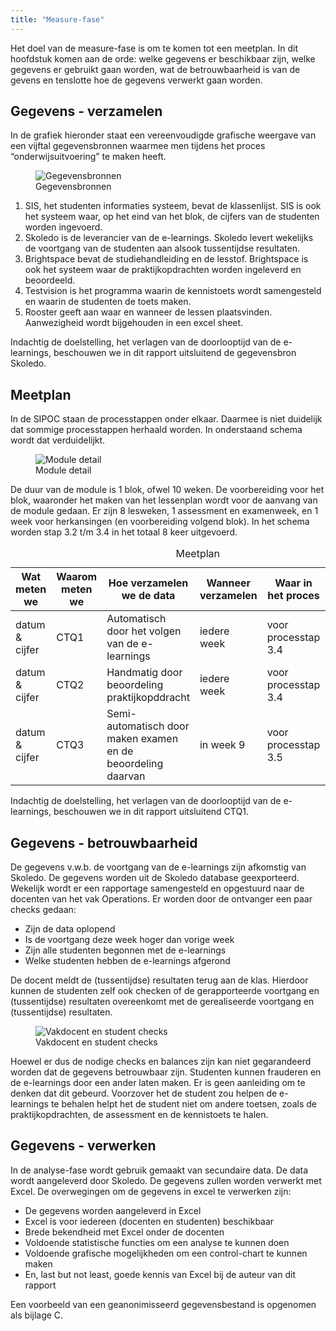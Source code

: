 ```yaml
---
title: "Measure-fase"
---
```


Het doel van de measure-fase is om te komen tot een meetplan. In dit hoofdstuk komen aan de orde: welke gegevens er beschikbaar zijn, welke gegevens er gebruikt gaan worden, wat de betrouwbaarheid is van de gevens en tenslotte hoe de gegevens verwerkt gaan worden.

## Gegevens - verzamelen

In de grafiek hieronder staat een vereenvoudigde grafische weergave van een vijftal gegevensbronnen waarmee men tijdens het proces "onderwijsuitvoering" te maken heeft.

![Gegevensbronnen](./static/gegevensbronnen2.jpg){fig-align="left" #fig-gegevensbronnen}

1. SIS, het studenten informaties systeem, bevat de klassenlijst. SIS is ook het systeem waar, op het eind van het blok, de cijfers van de studenten worden ingevoerd.
2. Skoledo is de leverancier van de e-learnings. Skoledo levert wekelijks de voortgang van de studenten aan alsook tussentijdse resultaten. 
3. Brightspace bevat de studiehandleiding en de lesstof. Brightspace is ook het systeem waar de praktijkopdrachten worden ingeleverd en beoordeeld. 
4. Testvision is het programma waarin de kennistoets wordt samengesteld en waarin de studenten de toets maken.
5. Rooster geeft aan waar en wanneer de lessen plaatsvinden. Aanwezigheid wordt bijgehouden in een excel sheet. 

Indachtig de doelstelling, het verlagen van de doorlooptijd van de e-learnings, beschouwen we in dit rapport uitsluitend de gegevensbron Skoledo. 

<!--Het kernbegrip uit de doelstelling is de "doorlooptijd". Meer specifiek: de doorlooptijd van de e-learnings.
Referentie (Skoledo, 2024)
De output van het proces (cyclustijd) -->

## Meetplan

In de SIPOC staan de processtappen onder elkaar. Daarmee is niet duidelijk dat sommige processtappen herhaald worden. In onderstaand schema wordt dat verduidelijkt.

![Module detail](./static/module_detail.jpg){fig-align="left" #fig-module-detail}

De duur van de module is 1 blok, ofwel 10 weken. De voorbereiding voor het blok, waaronder het maken van het lessenplan wordt voor de aanvang van de module gedaan. Er zijn 8 lesweken, 1 assessment en examenweek, en 1 week voor herkansingen (en voorbereiding volgend blok). In het schema worden stap 3.2 t/m 3.4 in het totaal 8 keer uitgevoerd.

|Wat meten we|Waarom meten we|Hoe verzamelen we de data|Wanneer verzamelen|Waar in het proces |Wie verzamelt ze|
|------------|---------------|-------------------------|------------------|-------------------|----------------|
|datum & cijfer|CTQ1|Automatisch door het volgen van de e-learnings | iedere week      |voor processtap 3.4|  Skoledo      |
|datum & cijfer|CTQ2|Handmatig door beoordeling praktijkopddracht   | iedere week      |voor processtap 3.4|  Vakdocent    |
|datum & cijfer|CTQ3|Semi-automatisch door maken examen en de beoordeling daarvan| in week 9 |voor processtap 3.5|Vakdocent|

: Meetplan

Indachtig de doelstelling, het verlagen van de doorlooptijd van de e-learnings, beschouwen we in dit rapport uitsluitend CTQ1.

\newpage

## Gegevens - betrouwbaarheid

De gegevens v.w.b. de voortgang van de e-learnings zijn afkomstig van Skoledo. De gegevens worden uit de Skoledo database geexporteerd. Wekelijk wordt er een rapportage  samengesteld en opgestuurd naar de docenten van het vak Operations. Er worden door de ontvanger een paar checks gedaan:

- Zijn de data oplopend
- Is de voortgang deze week hoger dan vorige week
- Zijn alle studenten begonnen met de e-learnings
- Welke studenten hebben de e-learnings afgerond

De docent meldt de (tussentijdse) resultaten terug aan de klas. Hierdoor kunnen de studenten zelf ook checken of de gerapporteerde voortgang en (tussentijdse) resultaten overeenkomt met de gerealiseerde voortgang en (tussentijdse) resultaten.

![Vakdocent en student checks](./static/betrouwbaarheid.jpg){fig-align="left" #fig-checks}

Hoewel er dus de nodige checks en balances zijn kan niet gegarandeerd worden dat de gegevens betrouwbaar zijn. Studenten kunnen frauderen en de e-learnings door een ander laten maken. Er is geen aanleiding om te denken dat dit gebeurd. Voorzover het de student zou helpen de e-learnings te behalen helpt het de student niet om andere toetsen, zoals de praktijkopdrachten, de assessment en de kennistoets te halen.

\newpage

## Gegevens - verwerken

In de analyse-fase wordt gebruik gemaakt van secundaire data. De data wordt aangeleverd door Skoledo. De gegevens zullen worden verwerkt met Excel. De overwegingen om de gegevens in excel te verwerken zijn:

- De gegevens worden aangeleverd in Excel
- Excel is voor iedereen (docenten en studenten) beschikbaar
- Brede bekendheid met Excel onder de docenten
- Voldoende statistische functies om een analyse te kunnen doen
- Voldoende grafische mogelijkheden om een control-chart te kunnen maken
- En, last but not least, goede kennis van Excel bij de auteur van dit rapport

Een voorbeeld van een geanonimisseerd gegevensbestand is opgenomen als bijlage C.

<!-- Bijlage? ![Excel score op LinkedIn (2021)](./static/20210815_LinkedIn_Excel.pdf){fig-align="left" #fig-linkedin-excel}-->